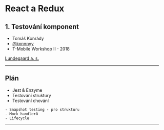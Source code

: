 
# React a Redux

## 1. Testování komponent

- Tomáš Konrády
- <a href="https://twitter.com/konnnyy">@konnnyy</a>
- T-Mobile Workshop II - 2018

<a href="https://lundegaard.eu">Lundegaard a. s.</a>


---
## Plán

- Jest & Enzyme
- Testování struktury
- Testování chování

```notes
- Snapshot testing - pro strukturu
- Mock handlerů
- Lifecycle

```
---

